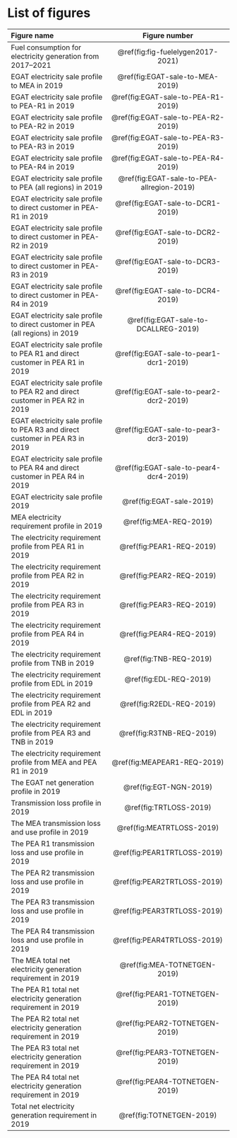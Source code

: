 # List of figures {-}

| Figure name | Figure number |
| :-----------|:-------------:|
| Fuel consumption for electricity generation from 2017–2021 | \@ref(fig:fig-fuelelygen2017-2021) |
| EGAT electricity sale profile to MEA in 2019 | \@ref(fig:EGAT-sale-to-MEA-2019) |
| EGAT electricity sale profile to PEA-R1 in 2019 | \@ref(fig:EGAT-sale-to-PEA-R1-2019) |
| EGAT electricity sale profile to PEA-R2 in 2019 | \@ref(fig:EGAT-sale-to-PEA-R2-2019) |
| EGAT electricity sale profile to PEA-R3 in 2019 | \@ref(fig:EGAT-sale-to-PEA-R3-2019) |
| EGAT electricity sale profile to PEA-R4 in 2019 | \@ref(fig:EGAT-sale-to-PEA-R4-2019) |
| EGAT electricity sale profile to PEA (all regions) in 2019 | \@ref(fig:EGAT-sale-to-PEA-allregion-2019) |
| EGAT electricity sale profile to direct customer in PEA-R1 in 2019 | \@ref(fig:EGAT-sale-to-DCR1-2019) |
| EGAT electricity sale profile to direct customer in PEA-R2 in 2019 | \@ref(fig:EGAT-sale-to-DCR2-2019) |
| EGAT electricity sale profile to direct customer in PEA-R3 in 2019 | \@ref(fig:EGAT-sale-to-DCR3-2019) |
| EGAT electricity sale profile to direct customer in PEA-R4 in 2019 | \@ref(fig:EGAT-sale-to-DCR4-2019) |
| EGAT electricity sale profile to direct customer in PEA (all regions) in 2019 | \@ref(fig:EGAT-sale-to-DCALLREG-2019)|
| EGAT electricity sale profile to PEA R1 and direct customer in PEA R1 in 2019 | \@ref(fig:EGAT-sale-to-pear1-dcr1-2019) |
| EGAT electricity sale profile to PEA R2 and direct customer in PEA R2 in 2019 | \@ref(fig:EGAT-sale-to-pear2-dcr2-2019) |
| EGAT electricity sale profile to PEA R3 and direct customer in PEA R3 in 2019 | \@ref(fig:EGAT-sale-to-pear3-dcr3-2019) |
| EGAT electricity sale profile to PEA R4 and direct customer in PEA R4 in 2019 | \@ref(fig:EGAT-sale-to-pear4-dcr4-2019) |
| EGAT electricity sale profile 2019 | \@ref(fig:EGAT-sale-2019) |
| MEA electricity requirement profile in 2019 | \@ref(fig:MEA-REQ-2019) |
| The electricity requirement profile from PEA R1 in 2019 | \@ref(fig:PEAR1-REQ-2019) |
| The electricity requirement profile from PEA R2 in 2019 | \@ref(fig:PEAR2-REQ-2019) |
| The electricity requirement profile from PEA R3 in 2019 | \@ref(fig:PEAR3-REQ-2019) |
| The electricity requirement profile from PEA R4 in 2019 | \@ref(fig:PEAR4-REQ-2019) |
| The electricity requirement profile from TNB in 2019 | \@ref(fig:TNB-REQ-2019) |
| The electricity requirement profile from EDL in 2019 | \@ref(fig:EDL-REQ-2019) |
| The electricity requirement profile from PEA R2 and EDL in 2019 | \@ref(fig:R2EDL-REQ-2019) |
| The electricity requirement profile from PEA R3 and TNB in 2019 | \@ref(fig:R3TNB-REQ-2019) |
| The electricity requirement profile from MEA and PEA R1 in 2019 | \@ref(fig:MEAPEAR1-REQ-2019) |
| The EGAT net generation profile in 2019 | \@ref(fig:EGT-NGN-2019) |
| Transmission loss profile in 2019 | \@ref(fig:TRTLOSS-2019) |
| The MEA transmission loss and use profile in 2019 | \@ref(fig:MEATRTLOSS-2019) |
| The PEA R1 transmission loss and use profile in 2019 | \@ref(fig:PEAR1TRTLOSS-2019) |
| The PEA R2 transmission loss and use profile in 2019 | \@ref(fig:PEAR2TRTLOSS-2019) |
| The PEA R3 transmission loss and use profile in 2019 | \@ref(fig:PEAR3TRTLOSS-2019) |
| The PEA R4 transmission loss and use profile in 2019 | \@ref(fig:PEAR4TRTLOSS-2019) |
| The MEA total net electricity generation requirement in 2019 | \@ref(fig:MEA-TOTNETGEN-2019) |
| The PEA R1 total net electricity generation requirement in 2019 | \@ref(fig:PEAR1-TOTNETGEN-2019) |
| The PEA R2 total net electricity generation requirement in 2019 | \@ref(fig:PEAR2-TOTNETGEN-2019) |
| The PEA R3 total net electricity generation requirement in 2019 | \@ref(fig:PEAR3-TOTNETGEN-2019) |
| The PEA R4 total net electricity generation requirement in 2019 | \@ref(fig:PEAR4-TOTNETGEN-2019) |
| Total net electricity generation requirement in 2019 | \@ref(fig:TOTNETGEN-2019) |